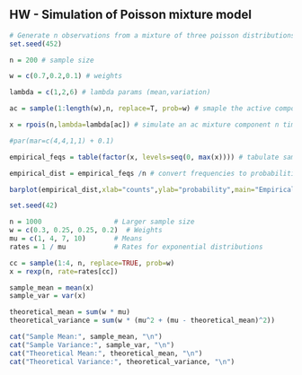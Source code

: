 
## HW - Simulation of Poisson mixture model

```r

# Generate n observations from a mixture of three poisson distributions
set.seed(452)

n = 200 # sample size

w = c(0.7,0.2,0.1) # weights

lambda = c(1,2,6) # lambda params (mean,variation)

ac = sample(1:length(w),n, replace=T, prob=w) # smaple the active component

x = rpois(n,lambda=lambda[ac]) # simulate an ac mixture component n time 

#par(mar=c(4,4,1,1) + 0.1)

empirical_feqs = table(factor(x, levels=seq(0, max(x)))) # tabulate samples into a counts

empirical_dist = empirical_feqs /n # convert frequencies to probabilities

barplot(empirical_dist,xlab="counts",ylab="probability",main="Empirical distribution for Poisson mixture")

```



```r
set.seed(42)

n = 1000                  # Larger sample size
w = c(0.3, 0.25, 0.25, 0.2)  # Weights
mu = c(1, 4, 7, 10)       # Means
rates = 1 / mu            # Rates for exponential distributions

cc = sample(1:4, n, replace=TRUE, prob=w)
x = rexp(n, rate=rates[cc])

sample_mean = mean(x)
sample_var = var(x)

theoretical_mean = sum(w * mu)
theoretical_variance = sum(w * (mu^2 + (mu - theoretical_mean)^2))

cat("Sample Mean:", sample_mean, "\n")
cat("Sample Variance:", sample_var, "\n")
cat("Theoretical Mean:", theoretical_mean, "\n")
cat("Theoretical Variance:", theoretical_variance, "\n")
```
